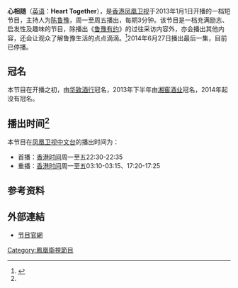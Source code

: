 {{电视节目信息框
| 名称      = 心相随
| 英文名称  = Heart Together
| 图片      = [[File:心相随.JPG|300px]]
| 图说      = 片头
| 类型      = [[访谈|访谈]]
| 原创      = [[凤凰卫视|凤凰卫视]]
| 主持      = [[陈鲁豫|陈鲁豫]]
| 国家      = {{HK}}
| 语言      = [[普通话|普通话]]
| 字幕     = [[繁体中文|繁体中文]]
| 集数      = 389
| 每集长度  = 3分钟
| 制作公司  = [[凤凰卫视|凤凰卫视]]
| 电视网    = [[凤凰卫视中文台|凤凰卫视中文台]]、欧洲台、美洲台及澳洲版
| 图像制式  = [[SDTV|SDTV]]、[[HDTV|HDTV]]（2014年起高标清同步广播）
| 播出国家  = {{HK}}
| 开始      = 2013年1月1日
| 结束      = 2014年6月27日
| 前作      = 
| 相关节目 = 
| 官方网站  =http://phtv.ifeng.com/program/xinxiangsui/
}}
{{UTC+8}}
'''心相随'''（[[英语|英语]]：'''Heart Together'''），是[[香港|香港]][[凤凰卫视|凤凰卫视]]于2013年1月1日开播的一档短节目，主持人为[[陈鲁豫|陈鲁豫]]，周一至周五播出，每期3分钟。该节目是一档充满励志、启发性及趣味的节目，除播出《[[鲁豫有约|鲁豫有约]]》的过往采访内容外，亦会播出其他内容，还会让观众了解鲁豫生活的点点滴滴。<ref name="简介">{{Cite web |url=http://v.ifeng.com/vlist/tv/xxs/all/0/1/detail.shtml |title=节目简介 |access-date=2014-08-14 |archive-date=2017-06-20 |archive-url=https://web.archive.org/web/20170620162650/http://v.ifeng.com/vlist/tv/xxs/all/0/1/detail.shtml |dead-url=no }}</ref>2014年6月27日播出最后一集，目前已停播。

==冠名==
本节目在开播之初，由[[华致酒行|华致酒行]]冠名，2013年下半年由[[湘窖酒业|湘窖酒业]]冠名，2014年起没有冠名。

==播出时间<ref name="简介"/>==
本节目在[[凤凰卫视中文台|凤凰卫视中文台]]的播出时间为：
*首播：[[香港时间|香港时间]]周一至五22:30-22:35 
*重播：[[香港时间|香港时间]]周一至五03:10-03:15、17:20-17:25 

==参考资料==
{{Reflist}}

==外部連結==
*[http://phtv.ifeng.com/program/xinxiangsui/ 节目官網] {{Wayback|url=http://phtv.ifeng.com/program/xinxiangsui/ |date=20160304204039 }}

[[Category:鳳凰衛視節目|Category:鳳凰衛視節目]]
